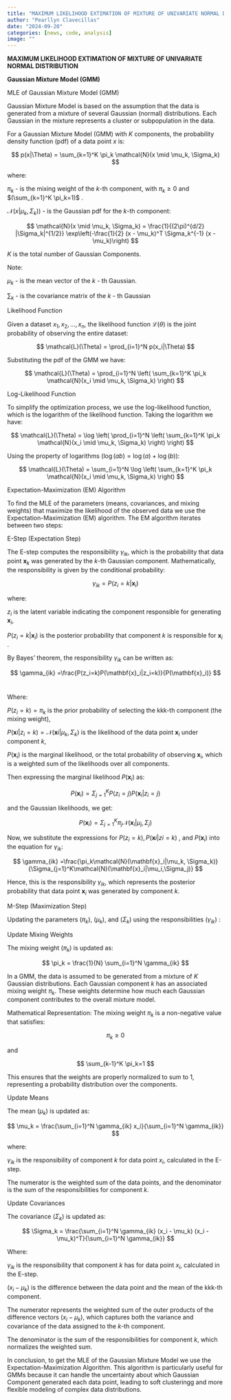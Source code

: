 ```yaml
---
title: "MAXIMUM LIKELIHOOD EXTIMATION OF MIXTURE OF UNIVARIATE NORMAL DISTRIBUTION"
author: "Pearllyn Clavecillas"
date: "2024-09-20"
categories: [news, code, analysis]
image: ""
---
```



**MAXIMUM LIKELIHOOD EXTIMATION OF MIXTURE OF UNIVARIATE NORMAL DISTRIBUTION**

**Gaussian Mixture Model (GMM)**

MLE of Gaussian Mixture Model (GMM)

Gaussian Mixture Model is based on the assumption that the data is generated from a mixture of several Gaussian (normal) distributions. Each Gaussian in the mixture represents a cluster or subpopulation in the data.

For a Gaussian Mixture Model (GMM) with $K$ components, the probability density function (pdf) of a data point $x$ is:

$$
p(x|\Theta) = \sum_{k=1}^K \pi_k \mathcal{N}(x \mid \mu_k, \Sigma_k)
$$

where: 

$\pi_k$ - is the mixing weight of the $k$-th component, with $\pi_k\geq0$ and $(\sum_{k=1}^K \pi_k=1)$ .

$\mathcal{N}(x|\mu_k, \Sigma_k))$ - is the Gaussian pdf for the $k$-th component:

$$
\mathcal{N}(x \mid \mu_k, \Sigma_k) = \frac{1}{(2\pi)^{d/2} |\Sigma_k|^{1/2}} \exp\left(-\frac{1}{2} (x - \mu_k)^T \Sigma_k^{-1} (x - \mu_k)\right)
$$

$K$ is the total number of Gaussian Components.

Note:

$\mu_k$ - is the mean vector of the $k$ - th Gaussian.

$\sum_k$ - is the covariance matrix of the $k$ - th Gaussian

Likelihood Function

Given a dataset ${x_1,x_2,\ldots,x_n}$, the likelihood function $\mathcal{L}(\theta)$ is the joint probability of observing the entire dataset:

$$
\mathcal{L}(\Theta) = \prod_{i=1}^N p(x_i|\Theta)
$$

Substituting the pdf of the GMM we have:

$$
\mathcal{L}(\Theta) = \prod_{i=1}^N \left( \sum_{k=1}^K \pi_k \mathcal{N}(x_i \mid \mu_k, \Sigma_k) \right)
$$

Log-Likelihood Function

To simplify the optimization process, we use the log-likelihood function, which is the logarithm of the likelihood function. Taking the logarithm we have:

$$
\mathcal{L}(\Theta) = \log \left( \prod_{i=1}^N \left( \sum_{k=1}^K \pi_k \mathcal{N}(x_i \mid \mu_k, \Sigma_k) \right) \right)
$$

Using the property of logarithms $(\log(ab)=\log(a)+\log(b))$:

$$
\mathcal{L}(\Theta) = \sum_{i=1}^N \log \left( \sum_{k=1}^K \pi_k \mathcal{N}(x_i \mid \mu_k, \Sigma_k) \right)
$$

Expectation-Maximization (EM) Algorithm

To find the MLE of the parameters (means, covariances, and mixing weights) that maximize the likelihood of the observed data we use the Expectation-Maximization (EM) algorithm. The EM algorithm iterates between two steps:

E-Step (Expectation Step)

The E-step computes the responsibility $\gamma_{ik}$​, which is the probability that data point $\mathbf{x}_k$​ was generated by the $k$-th Gaussian component. Mathematically, the responsibility is given by the conditional probability:

$$
\gamma_{ik} = P(z_i = k|\mathbf{x}_i)
$$

where:

$z_i$ is the latent variable indicating the component responsible for generating $\mathbf{x}_i$,

$P(z_i=k|\mathbf{x}_i)$ is the posterior probability that component $k$ is responsible for $\mathbf{x}_i$​.

By Bayes' theorem, the responsibility $\gamma_{ik}$​ can be written as:

$$
\gamma_{ik} =\frac{P(z_i=k)P(\mathbf{x}_i|z_i=k)}{P(\mathbf{x}_i)}
$$​

Where:

$P(z_i=k)=\pi_k$ is the prior probability of selecting the kkk-th component (the mixing weight),

$P(\mathbf{x}i|z_i=k)=\mathcal{N}(\mathbf{x}i|\mu_k, \Sigma_k)$ is the likelihood of the data point $\mathbf{x}_i$ under component $k$,

$P(\mathbf{x}_i)$  is the marginal likelihood, or the total probability of observing $\mathbf{x}_i$​, which is a weighted sum of the likelihoods over all components.

Then expressing the marginal likelihood $P(\mathbf{x}_i)$ as:

$$
P(\mathbf{x}_i) = \Sigma_{j=1}^K P(z_i=j)P(\mathbf{x}_i|z_i=j)
$$

 and the Gaussian likelihoods, we get:

$$
P(\mathbf{x}_i)=\Sigma_{j=1}^K \pi_j\mathcal{N}(\mathbf{x}_i|\mu_j, \Sigma_j)
$$

Now, we substitute the expressions for $P(z_i=k), P(\mathbf{x}i|zi=k)$ , and $P(\mathbf{x}_i)$ into the equation for $\gamma_{ik}$​:

$$
\gamma_{ik} =\frac{\pi_k\mathcal{N}(\mathbf{x}_i|\mu_k, \Sigma_k)}{\Sigma_{j=1}^K\mathcal{N}(\mathbf{x}_i|\mu_i,\Sigma_j)}
$$

Hence, this is the responsibility $\gamma_{ik}$​, which represents the posterior probability that data point $\mathbf{x}_i$​ was generated by component $k$.

M-Step (Maximization Step)

Updating the parameters $(\pi_k)$, $(\mu_k)$, and $(\Sigma_k)$ using the responsibilities $(\gamma_{ik})$ :

Update Mixing Weights

The mixing weight $(\pi_k)$ is updated as:

$$
\pi_k = \frac{1}{N} \sum_{i=1}^N \gamma_{ik}
$$

In a GMM, the data is assumed to be generated from a mixture of $K$ Gaussian distributions. Each Gaussian component $k$ has an associated mixing weight $\pi_k$​. These weights determine how much each Gaussian component contributes to the overall mixture model.

Mathematical Representation: The mixing weight $\pi_k$ is a non-negative value that satisfies: 

$$
\pi_k\geq0
$$

and

$$
\sum_{k-1}^K \pi_k=1
$$

This ensures that the weights are properly normalized to sum to 1, representing a probability distribution over the components.

Update Means

The mean $(\mu_k)$ is updated as:

$$
\mu_k = \frac{\sum_{i=1}^N \gamma_{ik} x_i}{\sum_{i=1}^N \gamma_{ik}}
$$

where:

$\gamma_{ik}$ is the responsibility of component $k$ for data point $x_i$​, calculated in the E-step.

The numerator is the weighted sum of the data points, and the denominator is the sum of the responsibilities for component $k$.

Update Covariances

The covariance $(\Sigma_k)$ is updated as:

$$
\Sigma_k = \frac{\sum_{i=1}^N \gamma_{ik} (x_i - \mu_k) (x_i - \mu_k)^T}{\sum_{i=1}^N \gamma_{ik}}
$$

Where:

$\gamma_{ik}$ is the responsibility that component $k$ has for data point $x_i$​, calculated in the E-step.

$(x_i - \mu_k)$ is the difference between the data point and the mean of the kkk-th component.

The numerator represents the weighted sum of the outer products of the difference vectors $(x_i - \mu_k)$, which captures both the variance and covariance of the data assigned to the $k$-th component.

The denominator is the sum of the responsibilities for component $k$, which normalizes the weighted sum.

In conclusion, to get the MLE of the Gaussian Mixture Model we use the Expectation-Maximization Algorithm. This algorithm is particularly useful for GMMs because it can handle the uncertainty about which Gaussian Component generated each data point, leading to soft clusteringg and more flexible modeling of complex data distributions.



